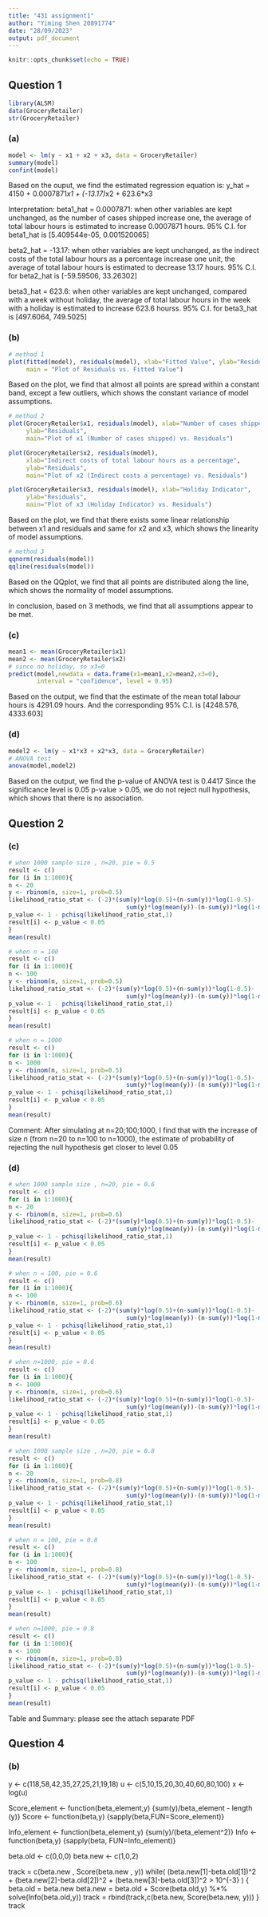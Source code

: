 ```yaml
---
title: "431 assignment1"
author: "Yiming Shen 20891774"
date: "28/09/2023"
output: pdf_document
---
```


```r
knitr::opts_chunk$set(echo = TRUE)
```

## Question 1
```R
library(ALSM)
data(GroceryRetailer)
str(GroceryRetailer)
```
### (a)
```R
model <- lm(y ~ x1 + x2 + x3, data = GroceryRetailer)
summary(model)
confint(model)
```
Based on the ouput, we find the estimated regression equation is:
y_hat = 4150 + 0.0007871*x1 + (-13.17)*x2 + 623.6*x3

Interpretation:
beta1_hat = 0.0007871: when other variables are kept unchanged, 
as the number of cases shipped increase one, the average of total labour hours 
is estimated to increase 0.0007871 hours.
95% C.I. for beta1_hat is [5.409544e-05, 0.001520065]

beta2_hat = -13.17: when other variables are kept unchanged,
as the indirect costs of the total labour hours as a percentage increase one
unit, the average of total labour hours is estimated to decrease 13.17 hours.
95% C.I. for beta2_hat is [-59.59506, 33.26302]

beta3_hat = 623.6: when other variables are kept unchanged,
compared with a week without holiday, the average of total labour hours in
the week with a holiday is estimated to increase 623.6 hourss.
95% C.I. for beta3_hat is [497.6064, 749.5025]


### (b)
```R
# method 1
plot(fitted(model), residuals(model), xlab="Fitted Value", ylab="Residuals",
     main = "Plot of Residuals vs. Fitted Value")
```
Based on the plot, we find that almost all points are spread within a constant
band, except a few outliers, which shows the constant variance of model assumptions.

```r
# method 2
plot(GroceryRetailer$x1, residuals(model), xlab="Number of cases shipped",
     ylab="Residuals", 
     main="Plot of x1 (Number of cases shipped) vs. Residuals")

plot(GroceryRetailer$x2, residuals(model), 
     xlab="Indirect costs of total labour hours as a percentage",
     ylab="Residuals", 
     main="Plot of x2 (Indirect costs a percentage) vs. Residuals")

plot(GroceryRetailer$x3, residuals(model), xlab="Holiday Indicator",
     ylab="Residuals", 
     main="Plot of x3 (Holiday Indicator) vs. Residuals")
```

Based on the plot, we find that there exists some linear relationship between
x1 and residuals and same for x2 and x3, which shows the linearity of model
assumptions.



```R
# method 3
qqnorm(residuals(model))
qqline(residuals(model))
```

Based on the QQplot, we find that all points are distributed along the line,
which shows the normality of model assumptions.

In conclusion, based on 3 methods, we find that all assumptions appear to be
met.

### (c)
```r
mean1 <- mean(GroceryRetailer$x1)
mean2 <- mean(GroceryRetailer$x2)
# since no holiday, so x3=0
predict(model,newdata = data.frame(x1=mean1,x2=mean2,x3=0),
        interval = "confidence", level = 0.95)
```

Based on the output, we find that the estimate of the mean total labour hours
is 4291.09 hours. And the corresponding 95% C.I. is [4248.576, 4333.603]


### (d)
```R
model2 <- lm(y ~ x1*x3 + x2*x3, data = GroceryRetailer)
# ANOVA test
anova(model,model2)
```

Based on the output, we find the p-value of ANOVA test is 0.4417
Since the significance level is 0.05
p-value > 0.05, we do not reject null hypothesis, which shows that there is no
association.


\newpage
## Question 2

### (c)
```r
# when 1000 sample size , n=20, pie = 0.5
result <- c()
for (i in 1:1000){
n <- 20
y <- rbinom(n, size=1, prob=0.5)
likelihood_ratio_stat <- (-2)*(sum(y)*log(0.5)+(n-sum(y))*log(1-0.5)-
                                 sum(y)*log(mean(y))-(n-sum(y))*log(1-mean(y)))
p_value <- 1 - pchisq(likelihood_ratio_stat,1)
result[i] <- p_value < 0.05
}
mean(result)
```

```r
# when n = 100
result <- c()
for (i in 1:1000){
n <- 100
y <- rbinom(n, size=1, prob=0.5)
likelihood_ratio_stat <- (-2)*(sum(y)*log(0.5)+(n-sum(y))*log(1-0.5)-
                                 sum(y)*log(mean(y))-(n-sum(y))*log(1-mean(y)))
p_value <- 1 - pchisq(likelihood_ratio_stat,1)
result[i] <- p_value < 0.05
}
mean(result)
```


```r
# when n = 1000
result <- c()
for (i in 1:1000){
n <- 1000
y <- rbinom(n, size=1, prob=0.5)
likelihood_ratio_stat <- (-2)*(sum(y)*log(0.5)+(n-sum(y))*log(1-0.5)-
                                 sum(y)*log(mean(y))-(n-sum(y))*log(1-mean(y)))
p_value <- 1 - pchisq(likelihood_ratio_stat,1)
result[i] <- p_value < 0.05
}
mean(result)
```

Comment: After simulating at n=20;100;1000, I find that with the increase of
size n (from n=20 to n=100 to n=1000), the estimate of probability of rejecting
the null hypothesis get closer to level 0.05



### (d)
```r
# when 1000 sample size , n=20, pie = 0.6
result <- c()
for (i in 1:1000){
n <- 20
y <- rbinom(n, size=1, prob=0.6)
likelihood_ratio_stat <- (-2)*(sum(y)*log(0.5)+(n-sum(y))*log(1-0.5)-
                                 sum(y)*log(mean(y))-(n-sum(y))*log(1-mean(y)))
p_value <- 1 - pchisq(likelihood_ratio_stat,1)
result[i] <- p_value < 0.05
}
mean(result)
```

```r
# when n = 100, pie = 0.6
result <- c()
for (i in 1:1000){
n <- 100
y <- rbinom(n, size=1, prob=0.6)
likelihood_ratio_stat <- (-2)*(sum(y)*log(0.5)+(n-sum(y))*log(1-0.5)-
                                 sum(y)*log(mean(y))-(n-sum(y))*log(1-mean(y)))
p_value <- 1 - pchisq(likelihood_ratio_stat,1)
result[i] <- p_value < 0.05
}
mean(result)
```

```r
# when n=1000, pie = 0.6
result <- c()
for (i in 1:1000){
n <- 1000
y <- rbinom(n, size=1, prob=0.6)
likelihood_ratio_stat <- (-2)*(sum(y)*log(0.5)+(n-sum(y))*log(1-0.5)-
                                 sum(y)*log(mean(y))-(n-sum(y))*log(1-mean(y)))
p_value <- 1 - pchisq(likelihood_ratio_stat,1)
result[i] <- p_value < 0.05
}
mean(result)
```

```r
# when 1000 sample size , n=20, pie = 0.8
result <- c()
for (i in 1:1000){
n <- 20
y <- rbinom(n, size=1, prob=0.8)
likelihood_ratio_stat <- (-2)*(sum(y)*log(0.5)+(n-sum(y))*log(1-0.5)-
                                 sum(y)*log(mean(y))-(n-sum(y))*log(1-mean(y)))
p_value <- 1 - pchisq(likelihood_ratio_stat,1)
result[i] <- p_value < 0.05
}
mean(result)
```

```r
# when n = 100, pie = 0.8
result <- c()
for (i in 1:1000){
n <- 100
y <- rbinom(n, size=1, prob=0.8)
likelihood_ratio_stat <- (-2)*(sum(y)*log(0.5)+(n-sum(y))*log(1-0.5)-
                                 sum(y)*log(mean(y))-(n-sum(y))*log(1-mean(y)))
p_value <- 1 - pchisq(likelihood_ratio_stat,1)
result[i] <- p_value < 0.05
}
mean(result)
```

```r
# when n=1000, pie = 0.8
result <- c()
for (i in 1:1000){
n <- 1000
y <- rbinom(n, size=1, prob=0.8)
likelihood_ratio_stat <- (-2)*(sum(y)*log(0.5)+(n-sum(y))*log(1-0.5)-
                                 sum(y)*log(mean(y))-(n-sum(y))*log(1-mean(y)))
p_value <- 1 - pchisq(likelihood_ratio_stat,1)
result[i] <- p_value < 0.05
}
mean(result)
```

Table and Summary: please see the attach separate PDF

\newpage
## Question 4
### (b)

y <- c(118,58,42,35,27,25,21,19,18)
u <- c(5,10,15,20,30,40,60,80,100)
x <- log(u)

Score_element <- function(beta_element,y) {sum(y)/beta_element - length (y)}
Score <- function(beta,y) {sapply(beta,FUN=Score_element)}

Info_element <- function(beta_element,y) {sum(y)/(beta_element^2)}
Info <- function(beta,y) {sapply(beta, FUN=Info_element)}

beta.old <- c(0,0,0)
beta.new <- c(1,0,2)

track = c(beta.new , Score(beta.new , y))
while( (beta.new[1]-beta.old[1])^2 + (beta.new[2]-beta.old[2])^2 + (beta.new[3]-beta.old[3])^2 > 10^{-3} )
{
  beta.old = beta.new
  beta.new = beta.old + Score(beta.old,y) %*% solve(Info(beta.old,y))
  track = rbind(track,c(beta.new, Score(beta.new, y)))
}
track

